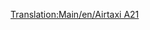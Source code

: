 [[Translation:Main/en/Airtaxi A21]]
{{Template:Avion/Fr
|Nom=Airtaxi A21
|Image=[[File:en/AirbusA300.png|Airtaxi A21]]
|Coût=41 015 (82 030)
|Vitesse=947 km/h (592 MPH)
|Entretien=6 609 (13 218)
|Conception=1973
|Vie=24
|Capacité=260 passagers & 30 sacs de courrier
|Description=Le premier avion Airtaxi/Airbus. Assez correct.
|Réalité=[http://www.wikipedia.org/wiki/fr:Airbus A300 Airbus A300]
}}